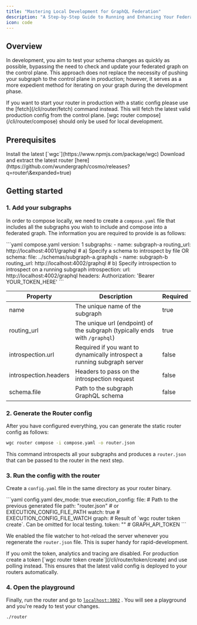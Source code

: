 ```yaml
---
title: "Mastering Local Development for GraphQL Federation"
description: "A Step-by-Step Guide to Running and Enhancing Your Federated Graph for Rapid Development."
icon: code
---
```


## Overview

In development, you aim to test your schema changes as quickly as possible, bypassing the need to check and update your federated graph on the control plane. This approach does not replace the necessity of pushing your subgraph to the control plane in production; however, it serves as a more expedient method for iterating on your graph during the development phase.

<Info>
  If you want to start your router in production with a static config please use the [fetch](/cli/router/fetch) command instead. This will fetch the latest valid production config from the control plane. [wgc router compose](/cli/router/compose) should only be used for local development.
</Info>

## Prerequisites

<Steps>
  <Step>
    Install the latest [`wgc`](https://www.npmjs.com/package/wgc)
  </Step>
  <Step>
    Download and extract the latest router [here](https://github.com/wundergraph/cosmo/releases?q=router\&expanded=true)
  </Step>
</Steps>

## Getting started

### 1. Add your subgraphs

In order to compose locally, we need to create a `compose.yaml` file that includes all the subgraphs you wish to include and compose into a federated graph. The information you are required to provide is as follows:

<CodeGroup>
  ```yaml compose.yaml
  version: 1
  subgraphs:
    - name: subgraph-a
      routing_url: http://localhost:4001/graphql
      # a) Specify a schema to introspect by file OR
      schema:
        file: ../schemas/subgraph-a.graphqls
    - name: subgraph-b
      routing_url: http://localhost:4002/graphql
      # b) Specify introspection to introspect on a running subgraph
      introspection:
        url: http://localhost:4002/graphql
        headers:
          Authorization: 'Bearer YOUR_TOKEN_HERE'
  ```
</CodeGroup>

| Property | Description | Required |
|----------|-------------|----------|
| name | The unique name of the subgraph | true |
| routing_url | The unique url (endpoint) of the subgraph (typically ends with `/graphql`) | true |
| introspection.url | Required if you want to dynamically introspect a running subgraph server | false |
| introspection.headers | Headers to pass on the introspection request | false |
| schema.file | Path to the subgraph GraphQL schema | false |

### 2. Generate the Router config

After you have configured everything, you can generate the static router config as follows:

```bash
wgc router compose -i compose.yaml -o router.json
```

This command introspects all your subgraphs and produces a `router.json` that can be passed to the router in the next step.

### 3. Run the config with the router

Create a `config.yaml` file in the same directory as your router binary.

<CodeGroup>
  ```yaml config.yaml
  dev_mode: true
  execution_config:
    file:
      # Path to the previous generated file
      path: "router.json" # or EXECUTION_CONFIG_FILE_PATH
      watch: true # EXECUTION_CONFIG_FILE_WATCH
  graph:
     # Result of `wgc router token create`. Can be omitted for local testing.
     token: "" # GRAPH_API_TOKEN
  ```
</CodeGroup>

We enabled the file watcher to hot-reload the server whenever you regenerate the `router.json` file. This is super handy for rapid-development.

<Info>
  If you omit the token, analytics and tracing are disabled. For production create a token [`wgc router token create`](/cli/router/token/create) and use polling instead. This ensures that the latest valid config is deployed to your routers automatically.
</Info>

### 4. Open the playground

Finally, run the router and go to [`localhost:3002`](http://localhost:3002) . You will see a playground and you're ready to test your changes.

```bash
./router
```
